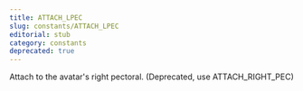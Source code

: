 ```yaml
---
title: ATTACH_LPEC
slug: constants/ATTACH_LPEC
editorial: stub
category: constants
deprecated: true
---
```


<LSLConstant
	name="ATTACH_LPEC"
	type="integer"
	value="30"
/>

Attach to the avatar's right pectoral. (Deprecated, use ATTACH_RIGHT_PEC)
